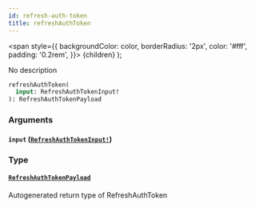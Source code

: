 ```yaml
---
id: refresh-auth-token
title: refreshAuthToken
---
```


<span
style={{
      backgroundColor: color,
      borderRadius: '2px',
      color: '#fff',
      padding: '0.2rem',
    }}>
{children}
</span>
);

No description

```graphql
refreshAuthToken(
  input: RefreshAuthTokenInput!
): RefreshAuthTokenPayload

```

### Arguments

#### `input` ([`RefreshAuthTokenInput!`](/docs/api/inputs/refresh-auth-token-input))

### Type

#### [`RefreshAuthTokenPayload`](/docs/api/objects/refresh-auth-token-payload)

Autogenerated return type of RefreshAuthToken
